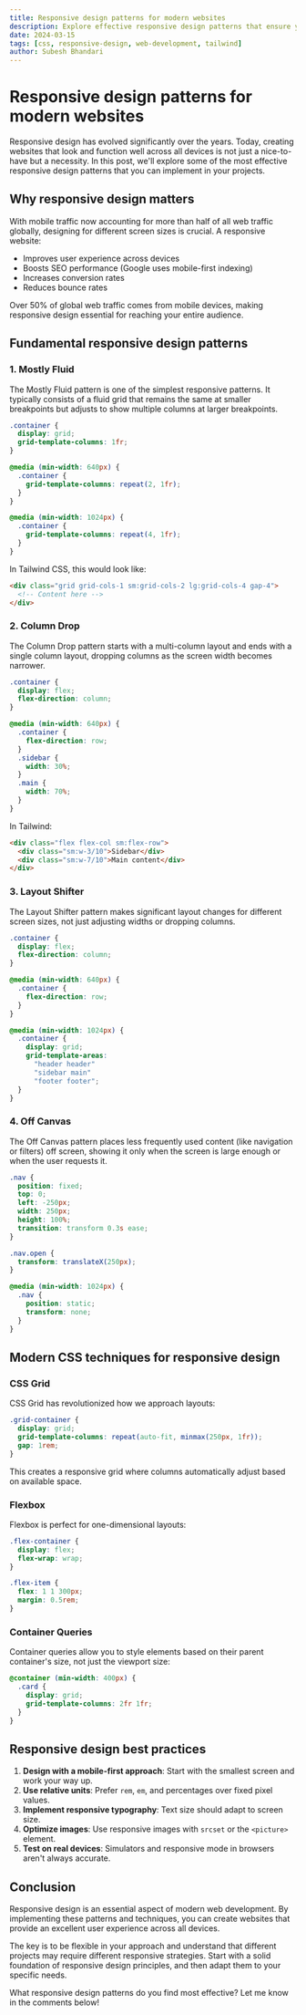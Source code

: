 ```yaml
---
title: Responsive design patterns for modern websites
description: Explore effective responsive design patterns that ensure your website looks great on all devices.
date: 2024-03-15
tags: [css, responsive-design, web-development, tailwind]
author: Subesh Bhandari
---
```


# Responsive design patterns for modern websites

Responsive design has evolved significantly over the years. Today, creating websites that look and function well across all devices is not just a nice-to-have but a necessity. In this post, we'll explore some of the most effective responsive design patterns that you can implement in your projects.

## Why responsive design matters

With mobile traffic now accounting for more than half of all web traffic globally, designing for different screen sizes is crucial. A responsive website:

- Improves user experience across devices
- Boosts SEO performance (Google uses mobile-first indexing)
- Increases conversion rates
- Reduces bounce rates

<Callout emoji="📱">
  Over 50% of global web traffic comes from mobile devices, making responsive design essential for reaching your entire audience.
</Callout>

## Fundamental responsive design patterns

### 1. Mostly Fluid

The Mostly Fluid pattern is one of the simplest responsive patterns. It typically consists of a fluid grid that remains the same at smaller breakpoints but adjusts to show multiple columns at larger breakpoints.

```css
.container {
  display: grid;
  grid-template-columns: 1fr;
}

@media (min-width: 640px) {
  .container {
    grid-template-columns: repeat(2, 1fr);
  }
}

@media (min-width: 1024px) {
  .container {
    grid-template-columns: repeat(4, 1fr);
  }
}
```

In Tailwind CSS, this would look like:

```html
<div class="grid grid-cols-1 sm:grid-cols-2 lg:grid-cols-4 gap-4">
  <!-- Content here -->
</div>
```

### 2. Column Drop

The Column Drop pattern starts with a multi-column layout and ends with a single column layout, dropping columns as the screen width becomes narrower.

```css
.container {
  display: flex;
  flex-direction: column;
}

@media (min-width: 640px) {
  .container {
    flex-direction: row;
  }
  .sidebar {
    width: 30%;
  }
  .main {
    width: 70%;
  }
}
```

In Tailwind:

```html
<div class="flex flex-col sm:flex-row">
  <div class="sm:w-3/10">Sidebar</div>
  <div class="sm:w-7/10">Main content</div>
</div>
```

### 3. Layout Shifter

The Layout Shifter pattern makes significant layout changes for different screen sizes, not just adjusting widths or dropping columns.

```css
.container {
  display: flex;
  flex-direction: column;
}

@media (min-width: 640px) {
  .container {
    flex-direction: row;
  }
}

@media (min-width: 1024px) {
  .container {
    display: grid;
    grid-template-areas:
      "header header"
      "sidebar main"
      "footer footer";
  }
}
```

### 4. Off Canvas

The Off Canvas pattern places less frequently used content (like navigation or filters) off screen, showing it only when the screen is large enough or when the user requests it.

```css
.nav {
  position: fixed;
  top: 0;
  left: -250px;
  width: 250px;
  height: 100%;
  transition: transform 0.3s ease;
}

.nav.open {
  transform: translateX(250px);
}

@media (min-width: 1024px) {
  .nav {
    position: static;
    transform: none;
  }
}
```

## Modern CSS techniques for responsive design

### CSS Grid

CSS Grid has revolutionized how we approach layouts:

```css
.grid-container {
  display: grid;
  grid-template-columns: repeat(auto-fit, minmax(250px, 1fr));
  gap: 1rem;
}
```

This creates a responsive grid where columns automatically adjust based on available space.

### Flexbox

Flexbox is perfect for one-dimensional layouts:

```css
.flex-container {
  display: flex;
  flex-wrap: wrap;
}

.flex-item {
  flex: 1 1 300px;
  margin: 0.5rem;
}
```

### Container Queries

Container queries allow you to style elements based on their parent container's size, not just the viewport size:

```css
@container (min-width: 400px) {
  .card {
    display: grid;
    grid-template-columns: 2fr 1fr;
  }
}
```

## Responsive design best practices

1. **Design with a mobile-first approach**: Start with the smallest screen and work your way up.
2. **Use relative units**: Prefer `rem`, `em`, and percentages over fixed pixel values.
3. **Implement responsive typography**: Text size should adapt to screen size.
4. **Optimize images**: Use responsive images with `srcset` or the `<picture>` element.
5. **Test on real devices**: Simulators and responsive mode in browsers aren't always accurate.

## Conclusion

Responsive design is an essential aspect of modern web development. By implementing these patterns and techniques, you can create websites that provide an excellent user experience across all devices.

The key is to be flexible in your approach and understand that different projects may require different responsive strategies. Start with a solid foundation of responsive design principles, and then adapt them to your specific needs.

What responsive design patterns do you find most effective? Let me know in the comments below! 
